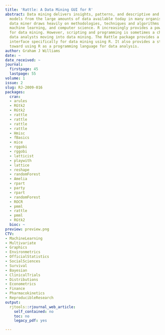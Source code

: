 ```yaml
---
title: 'Rattle: A Data Mining GUI for R'
abstract: Data mining delivers insights, patterns, and descriptive and predictive
  models from the large amounts of data available today in many organisations. The
  data miner draws heavily on methodologies, techniques and algorithms from statistics,
  machine learning, and computer science. R increasingly provides a powerful platform
  for data mining. However, scripting and programming is sometimes a challenge for
  data analysts moving into data mining. The Rattle package provides a graphical user
  interface specifically for data mining using R. It also provides a stepping stone
  toward using R as a programming language for data analysis.
author: Graham J Williams
date: ~
date_received: ~
journal:
  firstpage: 45
  lastpage: 55
volume: 1
issue: 2
slug: RJ-2009-016
packages:
  cran:
  - arules
  - RGtk2
  - RGtk2
  - rattle
  - rattle
  - rattle
  - rattle
  - Hmisc
  - fBasics
  - mice
  - rggobi
  - rggobi
  - latticist
  - playwith
  - lattice
  - reshape
  - randomForest
  - Amelia
  - rpart
  - party
  - rpart
  - randomForest
  - ROCR
  - pmml
  - rattle
  - pmml
  - RGtk2
  bioc: ~
preview: preview.png
CTV:
- MachineLearning
- Multivariate
- Graphics
- Environmetrics
- OfficialStatistics
- SocialSciences
- Survival
- Bayesian
- ClinicalTrials
- Distributions
- Econometrics
- Finance
- Pharmacokinetics
- ReproducibleResearch
output:
  rjtools::rjournal_web_article:
    self_contained: no
    toc: no
    legacy_pdf: yes

---
```

